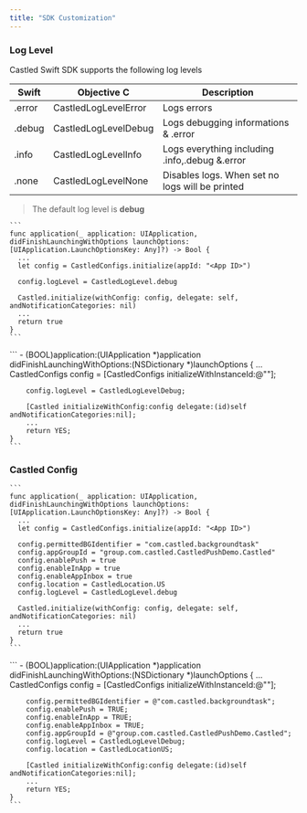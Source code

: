 ```yaml
---
title: "SDK Customization"
---
```


### Log Level

Castled Swift SDK supports the following log levels

| Swift     | Objective C          | Description                                     |
| --------- | -------------------- | ----------------------------------------------- |
| .error    | CastledLogLevelError | Logs errors                                     |
| .debug    | CastledLogLevelDebug | Logs debugging informations & .error            |
| .info     | CastledLogLevelInfo  | Logs everything including .info,.debug &.error  |
| .none     | CastledLogLevelNone  | Disables logs. When set no logs will be printed |

> The default log level is **debug**

<Tabs>
  <Tab title="Swift">

    ```
    func application(_ application: UIApplication, didFinishLaunchingWithOptions launchOptions: [UIApplication.LaunchOptionsKey: Any]?) -> Bool {
      ...
      let config = CastledConfigs.initialize(appId: "<App ID>")

      config.logLevel = CastledLogLevel.debug

      Castled.initialize(withConfig: config, delegate: self, andNotificationCategories: nil)
      ...
      return true      
    }
    ```
  </Tab>
  <Tab title="Objective C">
    ```
    - (BOOL)application:(UIApplication *)application didFinishLaunchingWithOptions:(NSDictionary *)launchOptions {
        ...
        CastledConfigs config = [CastledConfigs initializeWithInstanceId:@"<App Id>"];

        config.logLevel = CastledLogLevelDebug;

        [Castled initializeWithConfig:config delegate:(id)self andNotificationCategories:nil];
        ...
        return YES;
    }
    ```
  </Tab>
</Tabs>

### Castled Config 

<Tabs>
  <Tab title="Swift">

    ```
    func application(_ application: UIApplication, didFinishLaunchingWithOptions launchOptions: [UIApplication.LaunchOptionsKey: Any]?) -> Bool {
      ...
      let config = CastledConfigs.initialize(appId: "<App ID>")

      config.permittedBGIdentifier = "com.castled.backgroundtask"
      config.appGroupId = "group.com.castled.CastledPushDemo.Castled"
      config.enablePush = true
      config.enableInApp = true
      config.enableAppInbox = true
      config.location = CastledLocation.US
      config.logLevel = CastledLogLevel.debug

      Castled.initialize(withConfig: config, delegate: self, andNotificationCategories: nil)
      ...
      return true      
    }
    ```
  </Tab>
  <Tab title="Objective C">
    ```
    - (BOOL)application:(UIApplication *)application didFinishLaunchingWithOptions:(NSDictionary *)launchOptions {
        ...
        CastledConfigs config = [CastledConfigs initializeWithInstanceId:@"<App Id>"];

        config.permittedBGIdentifier = @"com.castled.backgroundtask";
        config.enablePush = TRUE;
        config.enableInApp = TRUE;
        config.enableAppInbox = TRUE;
        config.appGroupId = @"group.com.castled.CastledPushDemo.Castled";
        config.logLevel = CastledLogLevelDebug;
        config.location = CastledLocationUS;

        [Castled initializeWithConfig:config delegate:(id)self andNotificationCategories:nil];
        ...
        return YES;
    }
    ```
  </Tab>
</Tabs>

